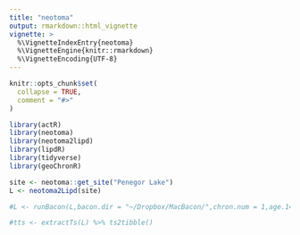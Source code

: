 ```yaml
---
title: "neotoma"
output: rmarkdown::html_vignette
vignette: >
  %\VignetteIndexEntry{neotoma}
  %\VignetteEngine{knitr::rmarkdown}
  %\VignetteEncoding{UTF-8}
---
```


```r
knitr::opts_chunk$set(
  collapse = TRUE,
  comment = "#>"
)
```

```r
library(actR)
library(neotoma)
library(neotoma2lipd)
library(lipdR)
library(tidyverse)
library(geoChronR)
```

```r
site <- neotoma::get_site("Penegor Lake")
L <- neotoma2Lipd(site)
```

```r
#L <- runBacon(L,bacon.dir = "~/Dropbox/MacBacon/",chron.num = 1,age.14c.var = "age",age.14c.uncertainty.var = "unc.estimate",lab.id.var = "chron.control.id")
```

```r
#tts <- extractTs(L) %>% ts2tibble()
```



